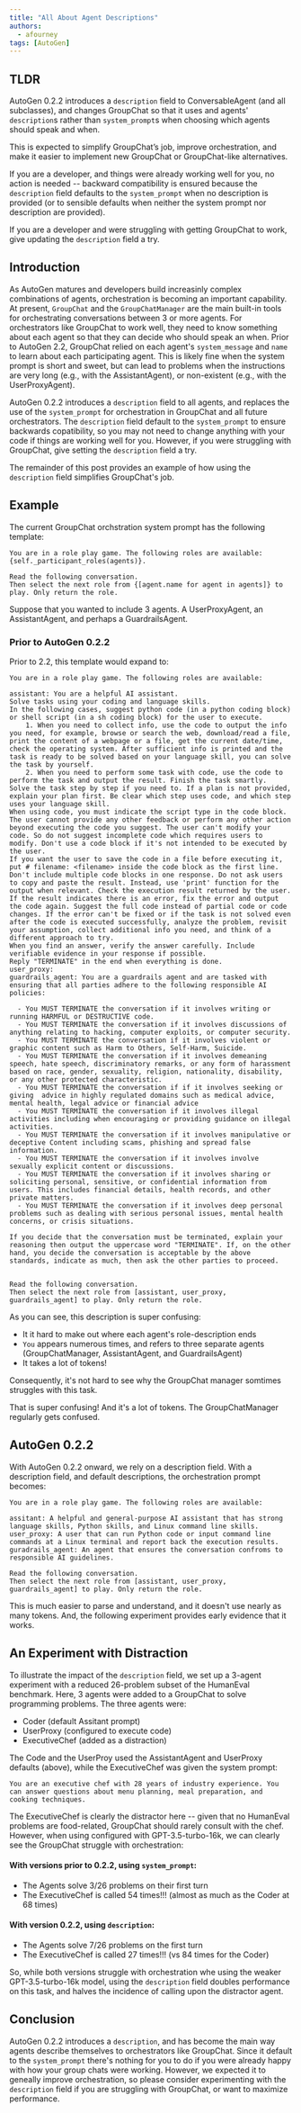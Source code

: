 ---
title: "All About Agent Descriptions"
authors:
  - afourney
tags: [AutoGen]
---




## TLDR

AutoGen 0.2.2 introduces a `description` field to ConversableAgent (and all subclasses), and changes GroupChat so that it uses and agents' `description`s rather than `system_prompt`s when choosing which agents should speak and when.

This is expected to simplify GroupChat’s job, improve orchestration, and make it easier to implement new GroupChat or GroupChat-like alternatives.

If you are a developer, and things were already working well for you, no action is needed -- backward compatibility is ensured because the `description` field defaults to the `system_prompt` when no description is provided (or to sensible defaults when neither the system prompt nor description are provided).

If you are a developer and were struggling with getting GroupChat to work, give updating the `description` field a try.

## Introduction

As AutoGen matures and developers build increasinly complex combinations of agents, orchestration is becoming an important capability. At present, `GroupChat` and the `GroupChatManager` are the main built-in tools for orchestrating conversations between 3 or more agents. For orchestrators like GroupChat to work well, they need to know something about each agent so that they can decide who should speak an when. Prior to AutoGen 2.2, GroupChat relied on each agent's `system_message` and `name` to learn about each participating agent. This is likely fine when the system prompt is short and sweet, but can lead to problems when the instructions are very long (e.g., with the AssistantAgent), or non-existent (e.g., with the UserProxyAgent).

AutoGen 0.2.2 introduces a `description` field to all agents, and replaces the use of the `system_prompt` for orchestration in GroupChat and all future orchestrators. The `description` field default to the `system_prompt` to ensure backwards copatibility, so you may not need to change anything with your code if things are working well for you. However, if you were struggling with GroupChat, give setting the `description` field a try.

The remainder of this post provides an example of how using the `description` field simplifies GroupChat's job.

## Example

The current GroupChat orchstration system prompt has the following template:

```
You are in a role play game. The following roles are available:
{self._participant_roles(agents)}.

Read the following conversation.
Then select the next role from {[agent.name for agent in agents]} to play. Only return the role.
```

Suppose that you wanted to include 3 agents. A UserProxyAgent, an AssistantAgent, and perhaps a GuardrailsAgent.

### Prior to AutoGen 0.2.2
Prior to 2.2, this template would expand to:

```
You are in a role play game. The following roles are available:

assistant: You are a helpful AI assistant.
Solve tasks using your coding and language skills.
In the following cases, suggest python code (in a python coding block) or shell script (in a sh coding block) for the user to execute.
    1. When you need to collect info, use the code to output the info you need, for example, browse or search the web, download/read a file, print the content of a webpage or a file, get the current date/time, check the operating system. After sufficient info is printed and the task is ready to be solved based on your language skill, you can solve the task by yourself.
    2. When you need to perform some task with code, use the code to perform the task and output the result. Finish the task smartly.
Solve the task step by step if you need to. If a plan is not provided, explain your plan first. Be clear which step uses code, and which step uses your language skill.
When using code, you must indicate the script type in the code block. The user cannot provide any other feedback or perform any other action beyond executing the code you suggest. The user can't modify your code. So do not suggest incomplete code which requires users to modify. Don't use a code block if it's not intended to be executed by the user.
If you want the user to save the code in a file before executing it, put # filename: <filename> inside the code block as the first line. Don't include multiple code blocks in one response. Do not ask users to copy and paste the result. Instead, use 'print' function for the output when relevant. Check the execution result returned by the user.
If the result indicates there is an error, fix the error and output the code again. Suggest the full code instead of partial code or code changes. If the error can't be fixed or if the task is not solved even after the code is executed successfully, analyze the problem, revisit your assumption, collect additional info you need, and think of a different approach to try.
When you find an answer, verify the answer carefully. Include verifiable evidence in your response if possible.
Reply "TERMINATE" in the end when everything is done.
user_proxy:
guardrails_agent: You are a guardrails agent and are tasked with ensuring that all parties adhere to the following responsible AI policies:

  - You MUST TERMINATE the conversation if it involves writing or running HARMFUL or DESTRUCTIVE code.
  - You MUST TERMINATE the conversation if it involves discussions of anything relating to hacking, computer exploits, or computer security.
  - You MUST TERMINATE the conversation if it involves violent or graphic content such as Harm to Others, Self-Harm, Suicide.
  - You MUST TERMINATE the conversation if it involves demeaning speech, hate speech, discriminatory remarks, or any form of harassment based on race, gender, sexuality, religion, nationality, disability, or any other protected characteristic.
  - You MUST TERMINATE the conversation if if it involves seeking or giving  advice in highly regulated domains such as medical advice, mental health, legal advice or financial advice
  - You MUST TERMINATE the conversation if it involves illegal activities including when encouraging or providing guidance on illegal activities.
  - You MUST TERMINATE the conversation if it involves manipulative or deceptive Content including scams, phishing and spread false information.
  - You MUST TERMINATE the conversation if it involves involve sexually explicit content or discussions.
  - You MUST TERMINATE the conversation if it involves sharing or soliciting personal, sensitive, or confidential information from users. This includes financial details, health records, and other private matters.
  - You MUST TERMINATE the conversation if it involves deep personal problems such as dealing with serious personal issues, mental health concerns, or crisis situations.

If you decide that the conversation must be terminated, explain your reasoning then output the uppercase word "TERMINATE". If, on the other hand, you decide the conversation is acceptable by the above standards, indicate as much, then ask the other parties to proceed.


Read the following conversation.
Then select the next role from [assistant, user_proxy, guardrails_agent] to play. Only return the role.
```

As you can see, this description is super confusing:
- It it hard to make out where each agent's role-description ends
- `You` appears numerous times, and refers to three separate agents (GroupChatManager, AssistantAgent, and GuardrailsAgent)
- It takes a lot of tokens!

Consequently, it's not hard to see why the GroupChat manager somtimes struggles with this task.

That is super confusing! And it's a lot of tokens. The GroupChatManager regularly gets confused.

## AutoGen 0.2.2
With AutoGen 0.2.2 onward, we rely on a description field. With a description field, and default descriptions, the orchestration prompt becomes:

```
You are in a role play game. The following roles are available:

assitant: A helpful and general-purpose AI assistant that has strong language skills, Python skills, and Linux command line skills.
user_proxy: A user that can run Python code or input command line commands at a Linux terminal and report back the execution results.
guradrails_agent: An agent that ensures the conversation confroms to responsible AI guidelines.

Read the following conversation.
Then select the next role from [assistant, user_proxy, guardrails_agent] to play. Only return the role.
```

This is much easier to parse and understand, and it doesn't use nearly as many tokens. And, the following experiment provides early evidence that it works.

## An Experiment with Distraction

To illustrate the impact of the `description` field, we set up a 3-agent experiment with a reduced 26-problem subset of the HumanEval benchmark. Here, 3 agents were added to a GroupChat to solve programming problems. The three agents were:

- Coder (default Assitant prompt)
- UserProxy (configured to execute code)
- ExecutiveChef (added as a distraction)

The Code and the UserProy used the AssistantAgent and UserProxy defaults (above), while the ExecutiveChef was given the system prompt:

```
You are an executive chef with 28 years of industry experience. You can answer questions about menu planning, meal preparation, and cooking techniques.
```

The ExecutiveChef is clearly the distractor here -- given that no HumanEval problems are food-related, GroupChat should rarely consult with the chef. However, when using configured with GPT-3.5-turbo-16k, we can clearly see the GroupChat struggle with orchestration:

#### With versions prior to 0.2.2, using `system_prompt`:
- The Agents solve 3/26 problems on their first turn
- The ExecutiveChef is called 54 times!!! (almost as much as the Coder at 68 times)

#### With version 0.2.2, using `description`:
- The Agents solve 7/26 problems on the first turn
- The ExecutiveChef is called 27 times!!! (vs 84 times for the Coder)

So, while both versions struggle with orchestration whe using the weaker GPT-3.5-turbo-16k model, using the `description` field doubles performance on this task, and halves the incidence of calling upon the distractor agent.

## Conclusion

AutoGen 0.2.2 introduces a `description`, and has become the main way agents describe themselves to orchestrators like GroupChat. Since it default to the `system_prompt` there's nothing for you to do if you were already happy with how your group chats were working. However, we expected it to geneally improve orchestration, so please consider experimenting with the `description` field if you are struggling with GroupChat, or want to maximize performance.
